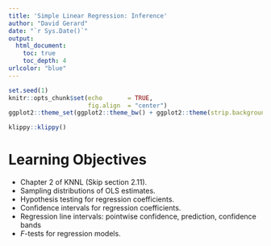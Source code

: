 ```yaml
---
title: 'Simple Linear Regression: Inference'
author: "David Gerard"
date: "`r Sys.Date()`"
output:  
  html_document:
    toc: true
    toc_depth: 4
urlcolor: "blue"
---
```


```r
set.seed(1)
knitr::opts_chunk$set(echo       = TRUE, 
                      fig.align  = "center")
ggplot2::theme_set(ggplot2::theme_bw() + ggplot2::theme(strip.background = ggplot2::element_rect(fill = "white")))
```

```r
klippy::klippy()
```

# Learning Objectives

- Chapter 2 of KNNL (Skip section 2.11).
- Sampling distributions of OLS estimates.
- Hypothesis testing for regression coefficients.
- Confidence intervals for regression coefficients.
- Regression line intervals: pointwise confidence, prediction, confidence bands
- $F$-tests for regression models.
